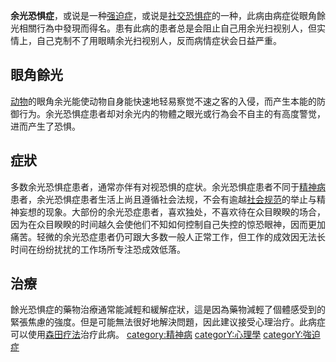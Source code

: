 
'''余光恐惧症'''，或说是一种[[强迫症|强迫症]]，或说是[[社交恐惧症|社交恐惧症]]的一种，此病由病症從眼角餘光相關行為中發現而得名。患有此病的患者总是会阻止自己用余光扫视别人，但实情上，自己克制不了用眼睛余光扫视别人，反而病情症状会日益严重。

==眼角餘光==
[[动物|动物]]的眼角余光能使动物自身能快速地轻易察觉不速之客的入侵，而产生本能的防御行为。余光恐惧症患者却对余光内的物體之眼光或行為会不自主的有高度警觉，进而产生了恐惧。

==症狀==
多数余光恐惧症患者，通常亦伴有对视恐惧的症状。余光恐惧症患者不同于[[精神病|精神病]]患者，余光恐惧症患者生活上尚且遵循社会法规，不会有逾越[[社会规范|社会规范]]的举止与精神妄想的现象。大部份的余光恐症患者，喜欢独处，不喜欢待在众目睽睽的场合，因为在众目睽睽的时间越久会使他们不知如何控制自己失控的惊恐眼神，因而更加痛苦。轻微的余光恐症患者仍可跟大多数一般人正常工作，但工作的成效因无法长时间在纷纷扰扰的工作场所专注恐成效低落。

== 治療 ==

餘光恐惧症的藥物治療通常能減輕和緩解症狀，這是因為藥物減輕了個體感受到的緊張焦慮的強度。但是可能無法很好地解決問題，因此建议接受心理治疗。此病症可以使用[[森田疗法|森田疗法]]治疗此病。
[[category:精神病|category:精神病]]
[[categorY:心理學|categorY:心理學]]
[[categorY:強迫症|categorY:強迫症]]
